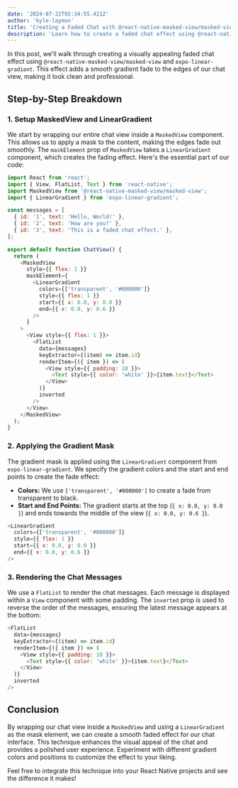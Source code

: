 ```yaml
---
date: '2024-07-22T02:34:55.421Z'
author: 'kyle-laymon'
title: 'Creating a Faded Chat with @react-native-masked-view/masked-view and expo-linear-gradient'
description: 'Learn how to create a faded chat effect using @react-native-masked-view/masked-view and expo-linear-gradient in a React Native project.'
---
```


In this post, we'll walk through creating a visually appealing faded chat effect using `@react-native-masked-view/masked-view` and `expo-linear-gradient`. This effect adds a smooth gradient fade to the edges of our chat view, making it look clean and professional.

## Step-by-Step Breakdown

### 1. Setup MaskedView and LinearGradient

We start by wrapping our entire chat view inside a `MaskedView` component. This allows us to apply a mask to the content, making the edges fade out smoothly. The `maskElement` prop of `MaskedView` takes a `LinearGradient` component, which creates the fading effect. Here's the essential part of our code:

```javascript
import React from 'react';
import { View, FlatList, Text } from 'react-native';
import MaskedView from '@react-native-masked-view/masked-view';
import { LinearGradient } from 'expo-linear-gradient';

const messages = [
  { id: '1', text: 'Hello, World!' },
  { id: '2', text: 'How are you?' },
  { id: '3', text: 'This is a faded chat effect.' },
];

export default function ChatView() {
  return (
    <MaskedView
      style={{ flex: 1 }}
      maskElement={
        <LinearGradient
          colors={['transparent', '#000000']}
          style={{ flex: 1 }}
          start={{ x: 0.0, y: 0.0 }}
          end={{ x: 0.0, y: 0.6 }}
        />
      }
    >
      <View style={{ flex: 1 }}>
        <FlatList
          data={messages}
          keyExtractor={(item) => item.id}
          renderItem={({ item }) => (
            <View style={{ padding: 10 }}>
              <Text style={{ color: 'white' }}>{item.text}</Text>
            </View>
          )}
          inverted
        />
      </View>
    </MaskedView>
  );
}
```

### 2. Applying the Gradient Mask

The gradient mask is applied using the `LinearGradient` component from `expo-linear-gradient`. We specify the gradient colors and the start and end points to create the fade effect:

- **Colors:** We use `['transparent', '#000000']` to create a fade from transparent to black.
- **Start and End Points:** The gradient starts at the top (`{ x: 0.0, y: 0.0 }`) and ends towards the middle of the view (`{ x: 0.0, y: 0.6 }`).

```javascript
<LinearGradient
  colors={['transparent', '#000000']}
  style={{ flex: 1 }}
  start={{ x: 0.0, y: 0.0 }}
  end={{ x: 0.0, y: 0.6 }}
/>
```

### 3. Rendering the Chat Messages

We use a `FlatList` to render the chat messages. Each message is displayed within a `View` component with some padding. The `inverted` prop is used to reverse the order of the messages, ensuring the latest message appears at the bottom:

```javascript
<FlatList
  data={messages}
  keyExtractor={(item) => item.id}
  renderItem={({ item }) => (
    <View style={{ padding: 10 }}>
      <Text style={{ color: 'white' }}>{item.text}</Text>
    </View>
  )}
  inverted
/>
```

## Conclusion

By wrapping our chat view inside a `MaskedView` and using a `LinearGradient` as the mask element, we can create a smooth faded effect for our chat interface. This technique enhances the visual appeal of the chat and provides a polished user experience. Experiment with different gradient colors and positions to customize the effect to your liking.

Feel free to integrate this technique into your React Native projects and see the difference it makes!

